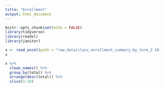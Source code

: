 ```yaml
---
title: "Enrollment"
output: html_document
---
```


```r
knitr::opts_chunk$set(echo = FALSE)
library(tidyverse)
library(readxl)
library(janitor)
```

```r
x <- read_excel(path = "raw_data/class_enrollment_summary_by_term_2-10-2021.xlsx", skip = 3)
x
```
```r
x %>% 
  clean_names() %>% 
  group_by(total) %>% 
  arrange(desc(total)) %>% 
  slice(1:10)
```

